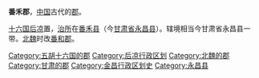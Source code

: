 '''番禾郡'''，[[中国|中国]]古代的[[郡|郡]]。

[[十六国|十六国]][[后凉|后凉]]置，[[治所|治所]]在[[番禾县|番禾县]]（今[[甘肃省|甘肃省]][[永昌县|永昌县]]）。辖境相当今甘肃省永昌县一带。[[北魏|北魏]]时改[[番和郡|番和郡]]。 

{{甘肃行政区划小作品}}
{{DEFAULTSORT:F}}
[[Category:五胡十六国的郡|Category:五胡十六国的郡]]
[[Category:后凉行政区划|Category:后凉行政区划]]
[[Category:北魏的郡|Category:北魏的郡]]
[[Category:甘肃的郡|Category:甘肃的郡]]
[[Category:金昌行政区划史|Category:金昌行政区划史]]
[[Category:永昌县|Category:永昌县]]